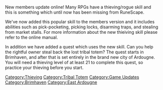 {{Update|date = 30 April 2002}}

New members update online! Many RPGs have a thieving/rogue skill and this is something which until now has been missing from RuneScape. 

We've now added this popular skill to the members version and it includes abilities such as pick-pocketing, picking locks, disarming traps, and stealing from market stalls. For more information about the new thieiving skill please refer to the online manual. 

In addition we have added a quest which uses the new skill. Can you help the rightful owner steal back the lost tribal totem? The quest starts in Brimhaven, and after that is set entirely in the brand new city of Ardougne. You will need a thieving level of at least 21 to complete this quest, so practice your thieving before you start.

[[Category:Updates|{{PAGENAME}}]]
[[Category:Thieving]]
[[Category:Tribal Totem]]
[[Category:Game Updates]]
[[Category:Brimhaven]]
[[Category:East Ardougne]]
